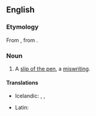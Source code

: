 ==English==

===Etymology===
From {{bor|en|la|[[lāpsus]] [[calamī]]|lit=slip of the pen}}, from {{m|la|calamus||pen}}.

===Noun===
{{en-noun|head=lapsus calami|?}}

# {{lb|en|formal}} A [[slip of the pen]], a [[miswriting]].
#: {{syn|en|lapsus plumæ|typo}}
#: {{cot|en|lapsus digiti|lapsus digitorum}}

====Translations====
{{trans-top|slip of the pen}}
* Icelandic: {{t|is|pennaglöp|n-p}}, {{t|is|ritvilla|f}}, {{t|is|slæm ritvilla|f}}
{{trans-mid}}
* Latin: {{t|la|lapsus calami|m}}
{{trans-bottom}}